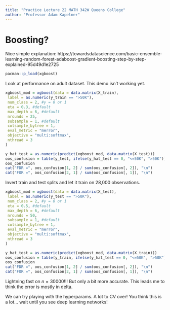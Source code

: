```yaml
---
title: "Practice Lecture 22 MATH 342W Queens College"
author: "Professor Adam Kapelner"
---
```



# Boosting?

Nice simple explanation: https://towardsdatascience.com/basic-ensemble-learning-random-forest-adaboost-gradient-boosting-step-by-step-explained-95d49d1e2725

```r
pacman::p_load(xgboost)
```

Look at performance on adult dataset. This demo isn't working yet.

```r
xgboost_mod = xgboost(data = data.matrix(X_train), 
 label = as.numeric(y_train == ">50K"), 
 num_class = 2, #y = 0 or 1
 eta = 0.3, #default
 max_depth = 6, #default 
 nrounds = 25, 
 subsample = 1, #default 
 colsample_bytree = 1,
 eval_metric = "merror",
 objective = "multi:softmax",
 nthread = 3
)

y_hat_test = as.numeric(predict(xgboost_mod, data.matrix(X_test)))
oos_confusion = table(y_test, ifelse(y_hat_test == 0, "<=50K", ">50K"))
oos_confusion
cat("FDR =", oos_confusion[1, 2] / sum(oos_confusion[, 2]), "\n")
cat("FOR =", oos_confusion[2, 1] / sum(oos_confusion[, 1]), "\n")
```

Invert train and test splits and let it train on 28,000 observations.

```r
xgboost_mod = xgboost(data = data.matrix(X_test), 
 label = as.numeric(y_test == ">50K"), 
 num_class = 2, #y = 0 or 1
 eta = 0.5, #default
 max_depth = 6, #default 
 nrounds = 50, 
 subsample = 1, #default 
 colsample_bytree = 1,
 eval_metric = "merror",
 objective = "multi:softmax",
 nthread = 3
)

y_hat_test = as.numeric(predict(xgboost_mod, data.matrix(X_train)))
oos_confusion = table(y_train, ifelse(y_hat_test == 0, "<=50K", ">50K"))
oos_confusion
cat("FDR =", oos_confusion[1, 2] / sum(oos_confusion[, 2]), "\n")
cat("FOR =", oos_confusion[2, 1] / sum(oos_confusion[, 1]), "\n")
```

Lightning fast on $n = 30000$!!! But only a bit more accurate. This leads me to think the error is mostly in delta.

We can try playing with the hyperparams. A lot to CV over! You think this is a lot... wait until you see deep learning networks!



